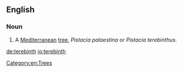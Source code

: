 ==English==
{{wikipedia}}
===Noun===
{{en-noun|s}}

# A [[Mediterranean]] [[tree]], ''Pistacia palaestina'' or ''Pistacia terebinthus''.

[[Category:en:Trees]]

[[de:terebinth]]
[[io:terebinth]]